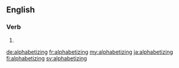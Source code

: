 ==English==

===Verb===
{{head|en|present participle}}

# {{present participle of|alphabetize|lang=en}}

[[de:alphabetizing]]
[[fr:alphabetizing]]
[[my:alphabetizing]]
[[ja:alphabetizing]]
[[fi:alphabetizing]]
[[sv:alphabetizing]]